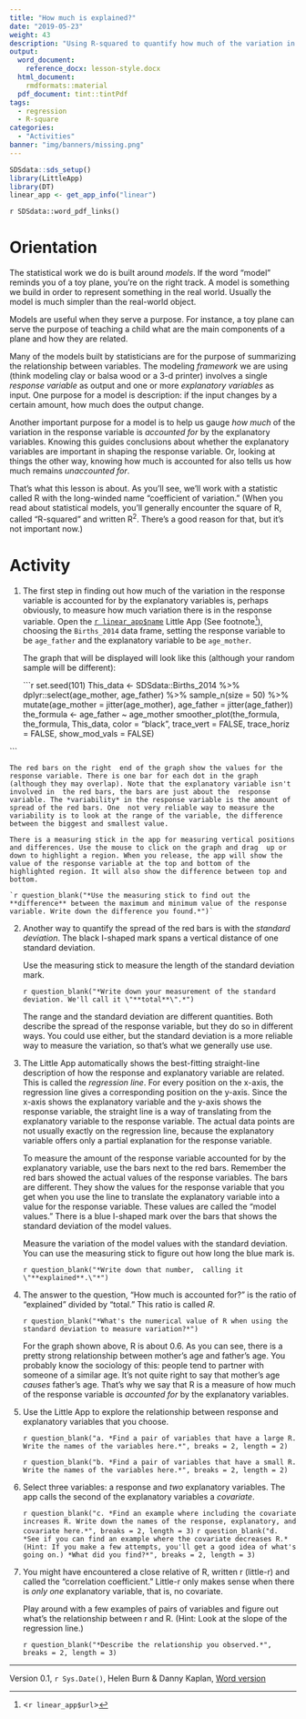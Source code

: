 ```yaml
---
title: "How much is explained?"
date: "2019-05-23"
weight: 43
description: "Using R-squared to quantify how much of the variation in a response variable is accounted for by explanatory variables."
output:
  word_document:
    reference_docx: lesson-style.docx
  html_document:
    rmdformats::material
  pdf_document: tint::tintPdf
tags: 
  - regression
  - R-square
categories: 
  - "Activities"
banner: "img/banners/missing.png"
---
```



```r
SDSdata::sds_setup()
library(LittleApp)
library(DT)
linear_app <- get_app_info("linear")
```

`r SDSdata::word_pdf_links()`

# Orientation

The statistical work we do is built around *models*. If the word "model" reminds you of a toy plane, you're on the right track. A model is something we build in order to represent something in the real world. Usually the model is much simpler than the real-world object. 

Models are useful when they serve a purpose. For instance, a toy plane can serve the purpose of teaching a child what are the main components of a plane and how they are related. 

Many of the models built by statisticians are for the purpose of summarizing the relationship between variables. The modeling *framework* we are using (think modeling clay or balsa wood or a 3-d printer) involves a single *response variable* as output and one or more *explanatory variables* as input. One purpose for a model is description: if the input changes by a certain amount, how much does the output change.

Another important purpose for a model is to help us gauge *how much* of the variation in the response variable is *accounted for* by the explanatory  variables. Knowing this guides conclusions about whether the explanatory variables are important in shaping the response variable. Or, looking at things the other way, knowing how much is accounted for also tells us how much remains *unaccounted for*.

That's what this lesson is about. As you'll see, we'll work with a statistic called R with the long-winded name "coefficient of variation."  (When you read about statistical models, you'll generally encounter the square of R, called "R-squared" and written R^2^. There's a good reason for that, but it's not important now.)

# Activity

1. The first step in finding out how much of the variation in the response variable is accounted for by the explanatory variables is, perhaps obviously, to measure how much variation there is in the response variable. Open the [`r linear_app$name`](`r linear_app$url`) Little App (See footnote^[<`r linear_app$url`>]), choosing the `Births_2014` data frame, setting the response variable to be `age_father` and the explanatory variable to be `age_mother`. 

    The graph that will be displayed will look like this (although your random sample will be different):

    ```r
set.seed(101)
This_data <- SDSdata::Births_2014 %>% dplyr::select(age_mother, age_father) %>% sample_n(size = 50) %>%
  mutate(age_mother = jitter(age_mother), age_father = jitter(age_father))
the_formula <- age_father ~ age_mother
smoother_plot(the_formula, the_formula, This_data, color = "black", 
              trace_vert = FALSE, trace_horiz = FALSE, show_mod_vals = FALSE)

```

    The red bars on the right  end of the graph show the values for the response variable. There is one bar for each dot in the graph (although they may overlap). Note that the explanatory variable isn't involved in  the red bars, the bars are just about the  response  variable. The *variability* in the response variable is the amount of spread of the red bars. One  not very reliable way to measure the variability is to look at the range of the variable, the difference between the biggest and smallest value.

    There is a measuring stick in the app for measuring vertical positions and differences. Use the mouse to click on the graph and drag  up or down to highlight a region. When you release, the app will show the value of the response variable at the top and bottom of the highlighted region. It will also show the difference between top and bottom.

    `r question_blank("*Use the measuring stick to find out the **difference** between the maximum and minimum value of the response variable. Write down the difference you found.*")`

2. Another way to quantify the spread of the red bars is with the *standard deviation*. The black I-shaped mark spans a vertical distance of one standard deviation.

   Use the measuring stick to measure the length of the standard deviation mark. 
    
   `r question_blank("*Write down your measurement of the standard deviation. We'll call it \"**total**\".*")`

    The range and the standard deviation are different quantities. Both describe the spread of the response variable, but they do so in different ways. You could use either,  but the standard deviation is a more reliable way to measure the variation, so that's what we generally use use.

3. The Little App automatically shows the best-fitting  straight-line description of how the response and explanatory variable are related. This is called the *regression line*. For every position on the x-axis, the regression line gives a corresponding position on the y-axis. Since the x-axis shows the explanatory variable and the y-axis shows the response variable, the straight line is a way of translating from the explanatory variable to the response variable. The actual data points are not usually exactly on the regression line, because the explanatory variable offers only a partial explanation for the response variable. 

    To measure the amount of the response variable accounted for by the explanatory variable, use  the  bars next to the red bars. Remember the red bars showed the actual values of the response variables. The  bars are different. They show the values for the response variable that you get when you use the line to translate the explanatory variable into a value for the response variable. These values are called the "model values." There is a blue I-shaped mark over the  bars that shows the standard deviation of the model values.  

    Measure the variation of the model values with the standard deviation. You can use the measuring stick to figure out how long the blue mark is. 
    
    `r question_blank("*Write down that number,  calling it \"**explained**.\"*")`

3. The answer to the question, "How much is accounted for?" is the ratio of "explained" divided by "total."  This ratio is called *R*.

    `r question_blank("*What's the numerical value of R when using the standard deviation to measure variation?*")`
    
    For the graph shown above, R is about 0.6. As you can see, there is a pretty strong relationship between mother's age and father's age. You probably know the sociology of this: people tend to partner with someone of a similar age. It's not quite right to say that mother's age *causes* father's age. That's why we say  that R is a measure of how much of the response variable is *accounted for* by the explanatory variables. 

4. Use the Little App to explore the relationship between response and explanatory variables that you choose. 

    `r question_blank("a. *Find a pair of variables that have a large R. Write the names of the variables here.*", breaks = 2, length = 2)`
        
    `r question_blank("b. *Find a pair of variables that have a small R. Write the names of the variables here.*", breaks = 2, length = 2)`
      
5. Select three variables: a response and *two* explanatory variables. The app calls the second of the explanatory variables a *covariate*. 
    
    `r question_blank("c. *Find an example where including the covariate increases R. Write down the names of the response, explanatory, and covariate here.*", breaks = 2, length = 3)`
    `r question_blank("d. *See if you can find an example where the covariate decreases R.* (Hint: If you make a few attempts, you'll get a good idea of what's going on.) *What did you find?*", breaks = 2, length = 3)`
        
6. You might have encountered a close relative of R, written r (little-r) and called the "correlation coefficient." Little-r only makes sense when there is *only one* explanatory variable, that is, no covariate. 

    Play around with a few examples of pairs of variables and figure out what's the relationship between r and R. (Hint: Look at the slope of the regression line.)
    
    `r question_blank("*Describe the relationship you observed.*", breaks = 2, length = 3)`
      

----------------------

Version 0.1, `r Sys.Date()`, Helen Burn & Danny Kaplan, [Word version](`r paste0("/word-versions/",tools::file_path_sans_ext(knitr::current_input()), ".docx")`)
